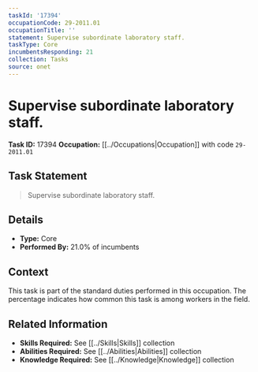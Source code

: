 ```yaml
---
taskId: '17394'
occupationCode: 29-2011.01
occupationTitle: ''
statement: Supervise subordinate laboratory staff.
taskType: Core
incumbentsResponding: 21
collection: Tasks
source: onet
---
```

# Supervise subordinate laboratory staff.

**Task ID:** 17394
**Occupation:** [[../Occupations|Occupation]] with code `29-2011.01`

## Task Statement

> Supervise subordinate laboratory staff.

## Details

- **Type:** Core
- **Performed By:** 21.0% of incumbents

## Context

This task is part of the standard duties performed in this occupation. The percentage indicates how common this task is among workers in the field.

## Related Information

- **Skills Required:** See [[../Skills|Skills]] collection
- **Abilities Required:** See [[../Abilities|Abilities]] collection
- **Knowledge Required:** See [[../Knowledge|Knowledge]] collection
